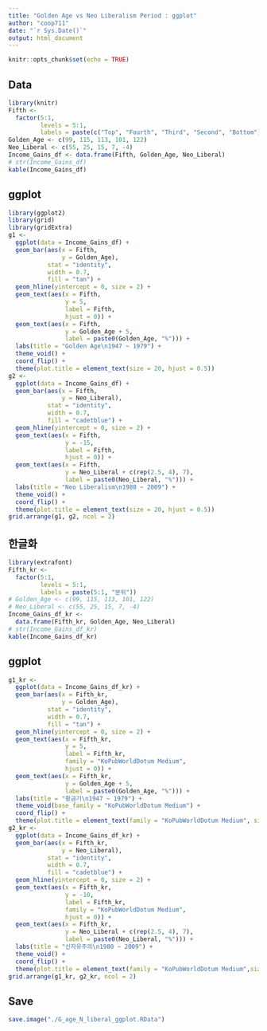 ```yaml
---
title: "Golden Age vs Neo Liberalism Period : ggplot"
author: "coop711"
date: "`r Sys.Date()`"
output: html_document
---
```


```r
knitr::opts_chunk$set(echo = TRUE)
```

## Data

```r
library(knitr)
Fifth <- 
  factor(5:1, 
         levels = 5:1, 
         labels = paste(c("Top", "Fourth", "Third", "Second", "Bottom"), "Fifth"))
Golden_Age <- c(99, 115, 113, 101, 122)
Neo_Liberal <- c(55, 25, 15, 7, -4)
Income_Gains_df <- data.frame(Fifth, Golden_Age, Neo_Liberal)
# str(Income_Gains_df)
kable(Income_Gains_df)
```

## ggplot

```r
library(ggplot2)
library(grid)
library(gridExtra)
g1 <- 
  ggplot(data = Income_Gains_df) +
  geom_bar(aes(x = Fifth, 
               y = Golden_Age), 
           stat = "identity", 
           width = 0.7,
           fill = "tan") +
  geom_hline(yintercept = 0, size = 2) +
  geom_text(aes(x = Fifth, 
                y = 5, 
                label = Fifth, 
                hjust = 0)) +
  geom_text(aes(x = Fifth, 
                y = Golden_Age + 5, 
                label = paste0(Golden_Age, "%"))) +
  labs(title = "Golden Age\n1947 ~ 1979") +
  theme_void() +
  coord_flip() +
  theme(plot.title = element_text(size = 20, hjust = 0.5))
g2 <- 
  ggplot(data = Income_Gains_df) +
  geom_bar(aes(x = Fifth, 
               y = Neo_Liberal), 
           stat = "identity", 
           width = 0.7,
           fill = "cadetblue") +
  geom_hline(yintercept = 0, size = 2) +
  geom_text(aes(x = Fifth, 
                y = -15, 
                label = Fifth, 
                hjust = 0)) +
  geom_text(aes(x = Fifth, 
                y = Neo_Liberal + c(rep(2.5, 4), 7), 
                label = paste0(Neo_Liberal, "%"))) +
  labs(title = "Neo Liberalism\n1980 ~ 2009") +
  theme_void() +
  coord_flip() +
  theme(plot.title = element_text(size = 20, hjust = 0.5))
grid.arrange(g1, g2, ncol = 2)
```

<P style = "page-break-before:always">

## 한글화

```r
library(extrafont)
Fifth_kr <- 
  factor(5:1, 
         levels = 5:1, 
         labels = paste(5:1, "분위"))
# Golden_Age <- c(99, 115, 113, 101, 122)
# Neo_Liberal <- c(55, 25, 15, 7, -4)
Income_Gains_df_kr <- 
  data.frame(Fifth_kr, Golden_Age, Neo_Liberal)
# str(Income_Gains_df_kr)
kable(Income_Gains_df_kr)
```

## ggplot

```r
g1_kr <- 
  ggplot(data = Income_Gains_df_kr) +
  geom_bar(aes(x = Fifth_kr, 
               y = Golden_Age), 
           stat = "identity", 
           width = 0.7,
           fill = "tan") +
  geom_hline(yintercept = 0, size = 2) +
  geom_text(aes(x = Fifth_kr, 
                y = 5, 
                label = Fifth_kr, 
                family = "KoPubWorldDotum Medium",
                hjust = 0)) +
  geom_text(aes(x = Fifth_kr, 
                y = Golden_Age + 5, 
                label = paste0(Golden_Age, "%"))) +
  labs(title = "황금기\n1947 ~ 1979") +
  theme_void(base_family = "KoPubWorldDotum Medium") +
  coord_flip() +
  theme(plot.title = element_text(family = "KoPubWorldDotum Medium", size = 20, hjust = 0.5))
g2_kr <- 
  ggplot(data = Income_Gains_df_kr) +
  geom_bar(aes(x = Fifth_kr, 
               y = Neo_Liberal), 
           stat = "identity", 
           width = 0.7,
           fill = "cadetblue") +
  geom_hline(yintercept = 0, size = 2) +
  geom_text(aes(x = Fifth_kr, 
                y = -10, 
                label = Fifth_kr, 
                family = "KoPubWorldDotum Medium",
                hjust = 0)) +
  geom_text(aes(x = Fifth_kr, 
                y = Neo_Liberal + c(rep(2.5, 4), 7), 
                label = paste0(Neo_Liberal, "%"))) +
  labs(title = "신자유주의\n1980 ~ 2009") +
  theme_void() +
  coord_flip() +
  theme(plot.title = element_text(family = "KoPubWorldDotum Medium",size = 20, hjust = 0.5))
grid.arrange(g1_kr, g2_kr, ncol = 2)
```

## Save

```r
save.image("./G_age_N_liberal_ggplot.RData")
```


